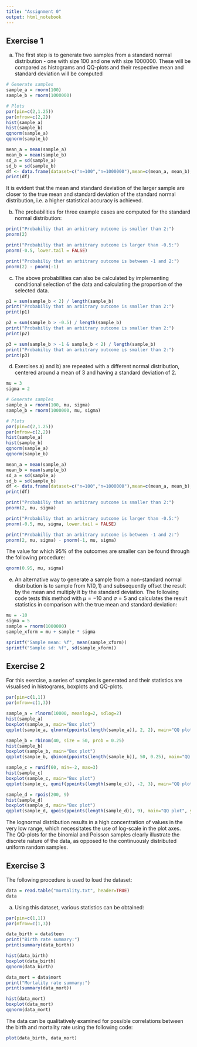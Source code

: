 ```yaml
---
title: "Assignment 0"
output: html_notebook
---
```


## Exercise 1

a) The first step is to generate two samples from a standard normal distribution - one with size 100 and one with size 1000000. These will be compared as histograms and QQ-plots and their respective mean and standard deviation will be computed

```r
# Generate samples
sample_a = rnorm(100)
sample_b = rnorm(1000000)

# Plots
par(pin=c(2,1.25))
par(mfrow=c(2,2))
hist(sample_a)
hist(sample_b)
qqnorm(sample_a)
qqnorm(sample_b)
```


```r
mean_a = mean(sample_a)
mean_b = mean(sample_b)
sd_a = sd(sample_a)
sd_b = sd(sample_b)
df <- data.frame(dataset=c("n=100","n=1000000"),mean=c(mean_a, mean_b),sd=c(sd_a, sd_b))
print(df)
```

It is evident that the mean and standard deviation of the larger sample are closer to the true mean and standard deviation of the standard normal distribution, i.e. a higher statistical accuracy is achieved.

b) The probabilities for three example cases are computed for the standard normal distribution:

```r
print("Probabiliy that an arbitrary outcome is smaller than 2:")
pnorm(2)

print("Probabiliy that an arbitrary outcome is larger than -0.5:")
pnorm(-0.5, lower.tail = FALSE)

print("Probabiliy that an arbitrary outcome is between -1 and 2:")
pnorm(2) - pnorm(-1)
```
c) The above probabilities can also be calculated by implementing conditional selection of the data and calculating the proportion of the selected data.
```r
p1 = sum(sample_b < 2) / length(sample_b)
print("Probabiliy that an arbitrary outcome is smaller than 2:")
print(p1)

p2 = sum(sample_b > -0.5) / length(sample_b)
print("Probabiliy that an arbitrary outcome is smaller than 2:")
print(p2)

p3 = sum(sample_b > -1 & sample_b < 2) / length(sample_b)
print("Probabiliy that an arbitrary outcome is smaller than 2:")
print(p3)
```
d) Exercises a) and b) are repeated with a different normal distribution, centered around a mean of 3 and having a standard deviation of 2.
```r
mu = 3
sigma = 2

# Generate samples
sample_a = rnorm(100, mu, sigma)
sample_b = rnorm(1000000, mu, sigma)

# Plots
par(pin=c(2,1.25))
par(mfrow=c(2,2))
hist(sample_a)
hist(sample_b)
qqnorm(sample_a)
qqnorm(sample_b)

mean_a = mean(sample_a)
mean_b = mean(sample_b)
sd_a = sd(sample_a)
sd_b = sd(sample_b)
df <- data.frame(dataset=c("n=100","n=1000000"),mean=c(mean_a, mean_b),sd=c(sd_a, sd_b))
print(df)

print("Probabiliy that an arbitrary outcome is smaller than 2:")
pnorm(2, mu, sigma)

print("Probabiliy that an arbitrary outcome is larger than -0.5:")
pnorm(-0.5, mu, sigma, lower.tail = FALSE)

print("Probabiliy that an arbitrary outcome is between -1 and 2:")
pnorm(2, mu, sigma) - pnorm(-1, mu, sigma)
```
The value for which 95% of the outcomes are smaller can be found through the following procedure:
```r
qnorm(0.95, mu, sigma)
```
e) An alternative way to generate a sample from a non-standard normal distribution is to sample from $N(0,1)$ and subsequently offset the result by the mean and multiply it by the standard deviation. The following code tests this method with $\mu=-10$ and $\sigma=5$ and calculates the result statistics in comparison with the true mean and standard deviation:
```r
mu = -10
sigma = 5
sample = rnorm(1000000)
sample_xform = mu + sample * sigma

sprintf("Sample mean: %f", mean(sample_xform))
sprintf("Sample sd: %f", sd(sample_xform))
```
## Exercise 2
For this exercise, a series of samples is generated and their statistics are visualised in histograms, boxplots and QQ-plots.
```r
par(pin=c(1,1))
par(mfrow=c(1,3))

sample_a = rlnorm(10000, meanlog=2, sdlog=2)
hist(sample_a)
boxplot(sample_a, main="Box plot")
qqplot(sample_a, qlnorm(ppoints(length(sample_a)), 2, 2), main="QQ plot", ylab="Sample quantiles", log='xy')

sample_b = rbinom(40, size = 50, prob = 0.25)
hist(sample_b)
boxplot(sample_b, main="Box plot")
qqplot(sample_b, qbinom(ppoints(length(sample_b)), 50, 0.25), main="QQ plot", ylab="Sample quantiles")

sample_c = runif(60, min=-2, max=3)
hist(sample_c)
boxplot(sample_c, main="Box plot")
qqplot(sample_c, qunif(ppoints(length(sample_c)), -2, 3), main="QQ plot", ylab="Sample quantiles")

sample_d = rpois(200, 9)
hist(sample_d)
boxplot(sample_d, main="Box plot")
qqplot(sample_d, qpois(ppoints(length(sample_d)), 9), main="QQ plot", ylab="Sample quantiles")
```
The lognormal distribution results in a high concentration of values in the very low range, which necessitates the use of log-scale in the plot axes. The QQ-plots for the binomial and Poisson samples clearly illustrate the discrete nature of the data, as opposed to the continuously distributed uniform random samples.

## Exercise 3
The following procedure is used to load the dataset:
```r
data = read.table("mortality.txt", header=TRUE)
data
```
a) Using this dataset, various statistics can be obtained:
```r
par(pin=c(1,1))
par(mfrow=c(1,3))

data_birth = data$teen
print("Birth rate summary:")
print(summary(data_birth))

hist(data_birth)
boxplot(data_birth)
qqnorm(data_birth)

data_mort = data$mort
print("Mortality rate summary:")
print(summary(data_mort))

hist(data_mort)
boxplot(data_mort)
qqnorm(data_mort)
```
The data can be qualitatively examined for possible correlations between the birth and mortality rate using the following code:
```r
plot(data_birth, data_mort)
```
